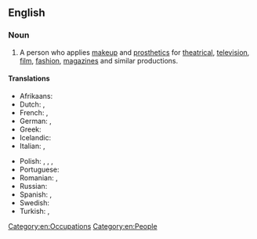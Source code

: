 {{also|makeup artist}}
==English==
{{wikipedia}}

===Noun===
{{en-noun}}

# A person who applies [[makeup]] and [[prosthetic]]s for [[theatrical]], [[television]], [[film]], [[fashion]], [[magazine]]s and similar productions.

====Translations====
{{trans-top|artist who applies makeup for theatrical, television, or film productions}}
* Afrikaans: {{t|af|grimeerder}}
* Dutch: {{t+|nl|grimeur|m}}, {{t+|nl|grimeuse|f}}
* French: {{t+|fr|maquilleur|m}}, {{t+|fr|maquilleuse|f}}
* German: {{t|de|Visagist|m}}, {{t|de|Maskenbildner|m}}
* Greek: {{t+|el|μακιγιέζ|f}}
* Icelandic: {{t|is|sminka|f}}
* Italian: {{t+|it|truccatore|m}}, {{t|it|truccatrice|f}}
{{trans-mid}}
* Polish: {{t|pl|makijażysta|m}}, {{t|pl|makijażystka|f}}, {{t|pl|charakteryzator|m}}, {{t+|pl|charakteryzatorka|f}}
* Portuguese: {{t+|pt|maquiador|m}}
* Romanian: {{t+|ro|machior|m}}, {{t+|ro|machioră|f}}
* Russian: {{t+|ru|гримёр|m}}
* Spanish: {{t+|es|maquillador|m}}, {{t+|es|maquilladora|f}}
* Swedish: {{t+|sv|maskör|c}}
* Turkish: {{t+|tr|makyör|m}}, {{t+|tr|makyöz|f}}
{{trans-bottom}}

[[Category:en:Occupations]]
[[Category:en:People]]